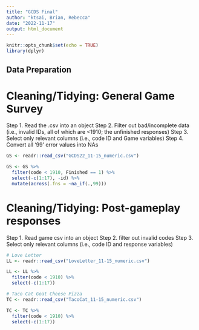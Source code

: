 ```yaml
---
title: "GCDS Final"
author: "ktsai, Brian, Rebecca"
date: "2022-11-17"
output: html_document
---
```


```r
knitr::opts_chunk$set(echo = TRUE)
library(dplyr)
```

## Data Preparation

# Cleaning/Tidying: General Game Survey

Step 1. Read the .csv into an object
Step 2. Filter out bad/incomplete data (i.e., invalid IDs, all of which are <1910; the unfinished responses)
Step 3. Select only relevant columns (i.e., code ID and Game variables)
Step 4. Convert all '99' error values into NAs

```r
GS <- readr::read_csv("GCDS22_11-15_numeric.csv")

GS <- GS %>% 
  filter(code < 1910, Finished == 1) %>%
  select(-c(1:17), -id) %>%
  mutate(across(.fns = ~na_if(.,99)))

```

# Cleaning/Tidying: Post-gameplay responses

Step 1. Read game csv into an object
Step 2. filter out invalid codes
Step 3. Select only relevant columns (i.e., code ID and response variables)

```r
# Love Letter
LL <- readr::read_csv("LoveLetter_11-15_numeric.csv")

LL <- LL %>%
  filter(code < 1910) %>% 
  select(-c(1:17))

# Taco Cat Goat Cheese Pizza
TC <- readr::read_csv("TacoCat_11-15_numeric.csv")

TC <- TC %>%
  filter(code < 1910) %>% 
  select(-c(1:17))

```


